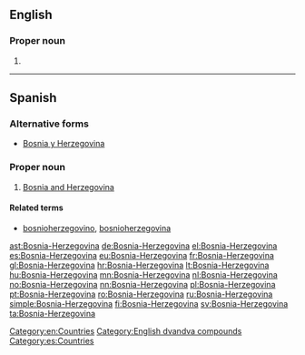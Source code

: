 ==English==

===Proper noun===
{{en-proper noun}}

# {{alternative form of|Bosnia and Herzegovina|lang=en}}

[[Category:en:Countries]]
[[Category:English dvandva compounds]]

----

==Spanish==
{{wikipedia|lang=es}}

===Alternative forms===
* [[Bosnia y Herzegovina]]

===Proper noun===
{{es-proper noun}}

# [[Bosnia and Herzegovina]]

====Related terms====
* [[bosnioherzegovino]], [[bosnioherzegovina]]

[[Category:es:Countries]]

[[ast:Bosnia-Herzegovina]]
[[de:Bosnia-Herzegovina]]
[[el:Bosnia-Herzegovina]]
[[es:Bosnia-Herzegovina]]
[[eu:Bosnia-Herzegovina]]
[[fr:Bosnia-Herzegovina]]
[[gl:Bosnia-Herzegovina]]
[[hr:Bosnia-Herzegovina]]
[[lt:Bosnia-Herzegovina]]
[[hu:Bosnia-Herzegovina]]
[[mn:Bosnia-Herzegovina]]
[[nl:Bosnia-Herzegovina]]
[[no:Bosnia-Herzegovina]]
[[nn:Bosnia-Herzegovina]]
[[pl:Bosnia-Herzegovina]]
[[pt:Bosnia-Herzegovina]]
[[ro:Bosnia-Herzegovina]]
[[ru:Bosnia-Herzegovina]]
[[simple:Bosnia-Herzegovina]]
[[fi:Bosnia-Herzegovina]]
[[sv:Bosnia-Herzegovina]]
[[ta:Bosnia-Herzegovina]]